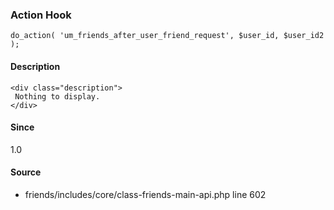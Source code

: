 
<UMBreadCrumb type="action"/>

### Action Hook    
    
```
do_action( 'um_friends_after_user_friend_request', $user_id, $user_id2 );
```

#### Description
    <div class="description">
     Nothing to display.
    </div>

#### Since
<div class="description">
1.0
</div>

#### Source
  - <Link href="https://github.com/ultimatemember/friends/tree/2.2.4/includes/core/class--main-api.php#L602">friends/includes/core/class-friends-main-api.php</Link> <Link href="https://github.com/ultimatemember/friends/tree/2.2.4/includes/core/class--main-api.php#L602">line 602</Link>

